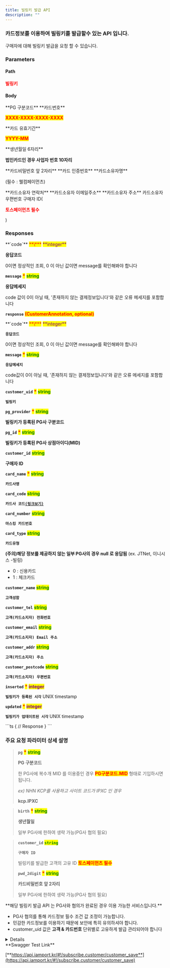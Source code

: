 ```yaml
---
title: 빌링키 발급 API
description: ""
---
```



### 카드정보를 이용하여 빌링키를 발급할수 있는 API 입니다.

<Swagger method="post" path="/subscribe/customers/{customer_uid}" baseUrl="https://api.iamport.kr" summary="빌링키 발급 API">
<SwaggerDescription>
구매자에 대해 빌링키 발급을 요청 할 수 있습니다.

</SwaggerDescription>

### Parameters

#### Path

<SwaggerParameter name="customer_uid" type="String(80)" required="true">
<mark style="color:red;">

**빌링키**

</mark>

</SwaggerParameter>

#### Body

<SwaggerParameter required="false" name="pg" type="String">
**PG 구분코드**

</SwaggerParameter>
<SwaggerParameter name="card_number" type="String" required="true">
**카드번호**

<mark style="color:red;">**XXXX-XXXX-XXXX-XXXX**</mark>

</SwaggerParameter>
<SwaggerParameter name="expiry" type="String" required="true">
**카드 유효기간**

<mark style="color:red;">**YYYY-MM**</mark>

</SwaggerParameter>
<SwaggerParameter name="birth" type="String" required="false">
**생년월일 6자리**

**법인카드인 경우 사업자 번호 10자리**

</SwaggerParameter>
<SwaggerParameter name="pwd_2digit" type="String" required="false">
**카드비밀번호 앞 2자리**

</SwaggerParameter>
<SwaggerParameter name="cvc" type="String" required="false">
**카드 인증번호**

</SwaggerParameter>
<SwaggerParameter name="customer_name" type="String" required="false">
**카드소유자명**

(필수 : 웰컴페이먼츠)

</SwaggerParameter>
<SwaggerParameter name="customer_tel" type="String" required="false">
**카드소유자 연락처**

</SwaggerParameter>
<SwaggerParameter name="customer_email" type="String" required="false">
**카드소유자 이메일주소**

</SwaggerParameter>
<SwaggerParameter name="customer_addr" type="String" required="false">
**카드소유자 주소**

</SwaggerParameter>
<SwaggerParameter name="customer_postcode" type="String" required="false">
카드소유자 우편번호

</SwaggerParameter>
<SwaggerParameter name="customer_id" type="String">
구매자 ID(

<mark style="color:red;">

**토스페이먼츠 필수**

</mark>

)

</SwaggerParameter>

### Responses

<SwaggerResponse status="200: OK" description="빌링키 발급성공">
<Tabs>
<Tab title="CustomerResponse">
**`code`** <mark style="color:red;">**\***</mark> <mark style="color:purple;">**integer**</mark>

**응답코드**

0이면 정상적인 조회, 0 이 아닌 값이면 message를 확인해봐야 합니다

**`message`** <mark style="color:red;">**\***</mark> <mark style="color:green;">**string**</mark>

**응답메세지**

code 값이 0이 아닐 때, '존재하지 않는 결제정보입니다'와 같은 오류 메세지를 포함합니다

**`response`** <mark style="color:red;">**(CustomerAnnotation, optional)**</mark>

</Tab>
</Tabs>

<Tabs>
<Tab title="CustomerAnnotation">
**`code`** <mark style="color:red;">**\***</mark> <mark style="color:purple;">**integer**</mark>

**`응답코드`**

0이면 정상적인 조회, 0 이 아닌 값이면 message를 확인해봐야 합니다

**`message`** <mark style="color:red;">**\***</mark> <mark style="color:green;">**string**</mark>

**`응답메세지`**

code값이 0이 아닐 때, '존재하지 않는 결제정보입니다'와 같은 오류 메세지를 포함합니다

**`customer_uid`** <mark style="color:red;">**\***</mark> <mark style="color:green;">**string**</mark>

**`빌링키`**

**`pg_provider`** <mark style="color:red;">**\***</mark> <mark style="color:green;">**string**</mark>

**빌링키가 등록된 PG사 구분코드**

**`pg_id`** <mark style="color:red;">**\***</mark> <mark style="color:green;">**string**</mark>

**빌링키가 등록된 PG사 상점아이디(MID)**

**`customer_id`** <mark style="color:green;">**string**</mark>

**구매자 ID**

**`card_name`** <mark style="color:red;">**\***</mark> <mark style="color:green;">**string**</mark>

**`카드사명`**

**`card_code`** <mark style="color:green;">**string**</mark>

**`카드사 코드`**[**`(링크보기)`**](https://chaifinance.notion.site/53589280bbc94fab938d93257d452216?v=eb405baf52134b3f90d438e3bf763630)

**`card_number`** <mark style="color:green;">**string**</mark>

**`마스킹 카드번호`**

**`card_type`** <mark style="color:green;">**string**</mark>

**`카드유형`**

**(주의)해당 정보를 제공하지 않는 일부 PG사의 경우 null 로 응답됨**
(ex. JTNet, 이니시스 -빌링)

- 0 : 신용카드
- 1 : 체크카드

**`customer_name`** <mark style="color:green;">**string**</mark>

**`고객성함`**

**`customer_tel`** <mark style="color:green;">**string**</mark>

**`고객(카드소지자) 전화번호`**

**`customer_email`** <mark style="color:green;">**string**</mark>

**`고객(카드소지자) Email 주소`**

**`customer_addr`** <mark style="color:green;">**string**</mark>

**`고객(카드소지자) 주소`**

**`customer_postcode`** <mark style="color:green;">**string**</mark>

**`고객(카드소지자) 우편번호`**

**`inserted`** <mark style="color:red;">**\***</mark> <mark style="color:purple;">**integer**</mark>

**`빌링키가 등록된 시각`** UNIX timestamp

**`updated`** <mark style="color:red;">**\***</mark> <mark style="color:purple;">**integer**</mark>

**`빌링키가 업데이트된 시각`** UNIX timestamp

</Tab>
</Tabs>

</SwaggerResponse>

<SwaggerResponse status="401: Unauthorized" description="인증 Token이 전달되지 않았거나 유효하지 않은 경우">
```ts
{
    // Response
}
```

</SwaggerResponse>

</Swagger>

### **주요 요청 파라미터 상세 설명**

> **`pg`** <mark style="color:red;">**\***</mark> <mark style="color:green;">**string**</mark>
>
> **PG 구분코드**
>
> 한 PG사에 복수개 MID 를 이용중인 경우 <mark style="color:red;">**PG구분코드.MID**</mark> 형태로 기입하시면 됩니다.
>
> _ex) NHN KCP를 사용하고 사이트 코드가 IPXC 인 경우_
>
> **kcp.IPXC**

> **`birth`** <mark style="color:red;">**\***</mark> <mark style="color:green;">**string**</mark>
>
> **생년월일**
>
> 일부 PG사에 한하여 생략 가능(PG사 협의 필요)

> **`customer_id`** <mark style="color:green;">**`string`**</mark>
>
> **`구매자 ID`**
>
> 빌링키를 발급한 고객의 고유 ID  <mark style="color:red;">**토스페이먼츠 필수**</mark> 
> 
> **`pwd_2digit`** <mark style="color:red;">**\***</mark> <mark style="color:green;">**string**</mark>
>
> **카드비밀번호 앞 2자리**
>
> 일부 PG사에 한하여 생략 가능(PG사 협의 필요)

<Hint style="info">
**해당 빌링키 발급 API 는 PG사와 협의가 완료된 경우 이용 가능한 서비스입니다.**

- PG사 협의를 통해 카드정보 필수 조건 값 조정이 가능합니다.
- 민감한 카드정보를 이용하기 때문에 보안에 특히 유의하셔야 합니다.
- customer_uid 값은 **고객 & 카드번호** 단위별로 고유하게 발급 관리되어야 합니다

</Hint>

<Details>
<p slot="summary">Response Model Schema</p>

```json
{
  "code": 0,
  "message": "string",
  "response": {
    "customer_uid": "string",
    "pg_provider": "string",
    "pg_id": "string",
    "card_name": "string",
    "card_code": "string",
    "card_number": "string",
    "card_type": "null",
    "customer_name": "string",
    "customer_tel": "string",
    "customer_email": "string",
    "customer_addr": "string",
    "customer_postcode": "string",
    "inserted": 0,
    "updated": 0
  }
}
```

</Details>

<Hint style="success">
**Swagger Test Link**

[**https://api.iamport.kr/#!/subscribe.customer/customer_save**](https://api.iamport.kr/#!/subscribe.customer/customer_save)

</Hint>
